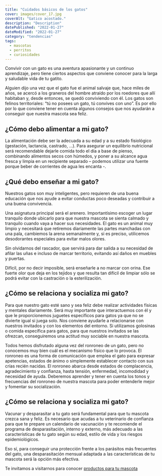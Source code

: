 ```yaml
---
title: "Cuidados básicos de los gatos"
cover: images/cover_17.jpg
coverAlt: "Gatico acostado."
description: "Description"
datePublished: "2022-01-27"
dateModified: "2022-01-27"
category: "tendencias"
tags:
  - mascotas
  - perritos
  - curiosidades
---
```


Convivir con un gato es una aventura apasionante y un continuo aprendizaje, pero tiene ciertos aspectos que conviene conocer para la larga y saludable vida de tu gatito.

Alguien dijo una vez que el gato fue el animal salvaje que, hace miles de años, se acercó a los graneros del hombre atraído por los roedores que allí habitaban y, desde entonces, se quedó conviviendo con él. Los gatos son felinos territoriales: “tú no posees un gato, tú convives con uno”. Es por ello por lo que conviene tener en cuenta algunos consejos que nos ayudarán a conseguir que nuestra mascota sea feliz.

## ¿Cómo debo alimentar a mi gato?

La alimentación debe ser la adecuada a su edad y a su estado fisiológico (gestación, lactancia, castrado, …). Para asegurar un equilibrio nutricional será recomendable dejarle comida todo el día a base de pienso, combinando alimentos secos con húmedos, y poner a su alcance agua fresca y limpia en un recipiente separado – podemos utilizar una fuente porque beber de corrientes de agua les encanta -.

## ¿Qué debo enseñar a mi gato?

Nuestros gatos son muy inteligentes, pero requieren de una buena educación que nos ayude a evitar conductas poco deseadas y contribuir a una buena convivencia.

Una asignatura principal será el arenero. Importantísimo escoger un lugar tranquilo donde ubicarlo para que nuestra mascota se sienta calmado y tranquilo cuando vaya a hacer sus necesidades. El gato es un animal muy limpio y necesitará que retiremos diariamente las partes manchadas con una pala, cambiemos la arena semanalmente y, si es preciso, utilicemos desodorantes especiales para evitar malos olores.

Sin olvidarnos del rascador, que servirá para dar salida a su necesidad de afilar las uñas e incluso de marcar territorio, evitando así daños en muebles y puertas.

Difícil, por no decir imposible, será enseñarle a no marcar con orina. Ese fuerte olor que deja en los tejidos y que resulta tan difícil de limpiar sólo se podrá evitar con la castración o la esterilización.

## ¿Cómo se relaciona y socializa mi gato?

Para que nuestro gato esté sano y sea feliz debe realizar actividades físicas y mentales diariamente. Será muy importante que interactuemos con él y que le proporcionemos juguetes específicos para gatos ya que no se divierte igual si juega solo. Nos conviene ayudarle a relacionarse con nuestros invitados y con los elementos del entorno. Si utilizamos golosinas o comida específica para gatos, para que nuestros invitados se las ofrezcan, conseguiremos una actitud muy sociable en nuestra mascota.

Todos hemos disfrutado alguna vez del ronroneo de un gato, pero no conocemos muy bien cuál es el mecanismo físico que lo provoca. El ronroneo es una forma de comunicación que emplea el gato para expresar apetencias, estados de ánimo o simplemente establecer contacto con sus crías recién nacidas. El ronroneo abarca desde estados de complacencia, agradecimiento y confianza, hasta tensión, enfermedad, incomodidad y necesidad de ayuda. Deberemos aprender y tener en cuenta los tonos y frecuencias del ronroneo de nuestra mascota para poder entenderle mejor y fomentar su socialización.

## ¿Cómo se relaciona y socializa mi gato?

Vacunar y desparasitar a tu gato será fundamental para que tu mascota crezca sana y feliz. Es necesario que acudas a tu veterinario de confianza para que te prepare un calendario de vacunación y te recomiende el programa de desparasitación, interno y externo, más adecuado a las características de tu gato según su edad, estilo de vida y los riesgos epidemiológicos.

Eso sí, para conseguir una protección frente a los parásitos más frecuentes del gato, una desparasitación mensual adaptada a las características de tu mascota será la opción más efectiva.

Te invitamos a visitarnos para conocer [productos para tu mascota](https://lukamascotas.com.co)